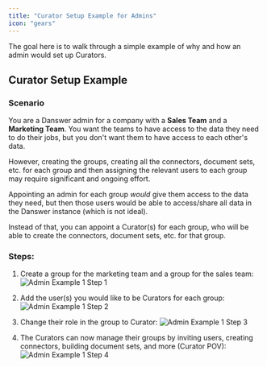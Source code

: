 ```yaml
---
title: "Curator Setup Example for Admins"
icon: "gears"
---
```


The goal here is to walk through a simple example of why and how an admin would set up Curators.

## Curator Setup Example
### Scenario

You are a Danswer admin for a company with a **Sales Team** and a **Marketing Team**. You want the teams to have access to the data they need to do their jobs, but you don't want them to have access to each other's data.

However, creating the groups, creating all the connectors, document sets, etc. for each group and then assigning the relevant users to each group may require significant and ongoing effort. 

Appointing an admin for each group *would* give them access to the data they need, but then those users would be able to access/share all data in the Danswer instance (which is not ideal).

Instead of that, you can appoint a Curator(s) for each group, who will be able to create the connectors, document sets, etc. for that group.

### Steps:

1. Create a group for the marketing team and a group for the sales team:
![Admin Example 1 Step 1](../../../images/curator/admin_example_1_step_1.gif)

2. Add the user(s) you would like to be Curators for each group:
![Admin Example 1 Step 2](../../../images/curator/admin_example_1_step_2.gif)

3. Change their role in the group to Curator:
![Admin Example 1 Step 3](../../../images/curator/admin_example_1_step_3.gif)

4. The Curators can now manage their groups by inviting users, creating connectors, building document sets, and more (Curator POV):
![Admin Example 1 Step 4](../../../images/curator/admin_example_1_step_4.gif)
